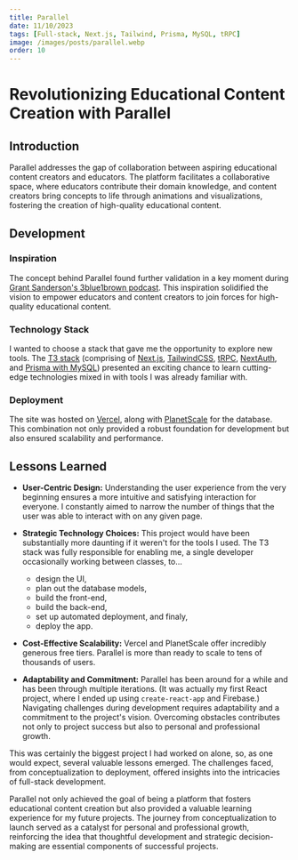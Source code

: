 ```yaml
---
title: Parallel
date: 11/10/2023
tags: [Full-stack, Next.js, Tailwind, Prisma, MySQL, tRPC]
image: /images/posts/parallel.webp
order: 10
---
```


# Revolutionizing Educational Content Creation with Parallel

## Introduction

Parallel addresses the gap of collaboration between aspiring educational content creators and educators. The platform facilitates a collaborative space, where educators contribute their domain knowledge, and content creators bring concepts to life through animations and visualizations, fostering the creation of high-quality educational content.

## Development

### Inspiration

The concept behind Parallel found further validation in a key moment during [Grant Sanderson's 3blue1brown podcast](https://youtu.be/SUMLKweFAYk?si=ugfBwlshpvPh-RnL&t=2354). This inspiration solidified the vision to empower educators and content creators to join forces for high-quality educational content.

### Technology Stack

I wanted to choose a stack that gave me the opportunity to explore new tools. The [T3 stack](https://create.t3.gg) (comprising of [Next.js](https://nextjs.org/), [TailwindCSS](https://tailwindcss.com/), [tRPC](https://trpc.io/), [NextAuth](https://next-auth.js.org/), and [Prisma with MySQL](https://www.prisma.io/)) presented an exciting chance to learn cutting-edge technologies mixed in with tools I was already familiar with.

### Deployment

The site was hosted on [Vercel](https://vercel.com), along with [PlanetScale](https://planetscale.com/) for the database. This combination not only provided a robust foundation for development but also ensured scalability and performance.

## Lessons Learned

- **User-Centric Design:** Understanding the user experience from the very beginning ensures a more intuitive and satisfying interaction for everyone. I constantly aimed to narrow the number of things that the user was able to interact with on any given page.

- **Strategic Technology Choices:** This project would have been substantially more daunting if it weren't for the tools I used. The T3 stack was fully responsible for enabling me, a single developer occasionally working between classes, to...

  - design the UI,
  - plan out the database models,
  - build the front-end,
  - build the back-end,
  - set up automated deployment, and finaly,
  - deploy the app.

- **Cost-Effective Scalability:** Vercel and PlanetScale offer incredibly generous free tiers. Parallel is more than ready to scale to tens of thousands of users.

- **Adaptability and Commitment:** Parallel has been around for a while and has been through multiple iterations. (It was actually my first React project, where I ended up using `create-react-app` and Firebase.) Navigating challenges during development requires adaptability and a commitment to the project's vision. Overcoming obstacles contributes not only to project success but also to personal and professional growth.

This was certainly the biggest project I had worked on alone, so, as one would expect, several valuable lessons emerged. The challenges faced, from conceptualization to deployment, offered insights into the intricacies of full-stack development.

Parallel not only achieved the goal of being a platform that fosters educational content creation but also provided a valuable learning experience for my future projects. The journey from conceptualization to launch served as a catalyst for personal and professional growth, reinforcing the idea that thoughtful development and strategic decision-making are essential components of successful projects.
